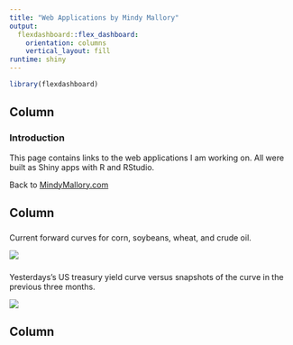 ```yaml
---
title: "Web Applications by Mindy Mallory"
output: 
  flexdashboard::flex_dashboard:
    orientation: columns
    vertical_layout: fill
runtime: shiny
---
```


```r
library(flexdashboard)
```

Column {data-width=200}
-----------------------------------------------------------------------

### Introduction

This page contains links to the web applications I am working on. All were built as Shiny apps with R and RStudio. 

Back to [MindyMallory.com](http://mindymallory.com)

Column 
-----------------------------------------------------------------------

### 

Current forward curves for corn, soybeans, wheat, and crude oil. 

[![](landing-images/forwardcurves.png)](http://apps.mindymallory.com/shiny/ForwardCurves/)


### 

Yesterdays’s US treasury yield curve versus snapshots of the curve in the previous three months. 

[![](landing-images/treasyield.png)](http://apps.mindymallory.com/shiny/TreasYieldCurve/)

Column 
-----------------------------------------------------------------------

###


###

